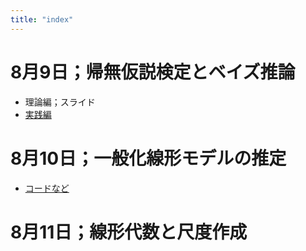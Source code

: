 ```yaml
---
title: "index"
---
```


# 8月9日；帰無仮説検定とベイズ推論

  + 理論編；スライド
  + [実践編](yu_lesson1.html)
  
# 8月10日；一般化線形モデルの推定

  + [コードなど](yu_lesson2.html)

# 8月11日；線形代数と尺度作成


